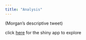 ```yaml
---
title: "Analysis"
---
```


(Morgan's descriptive tweet)

click [here](https://mdeferrante.shinyapps.io/overall_analysis/) for the shiny app to explore